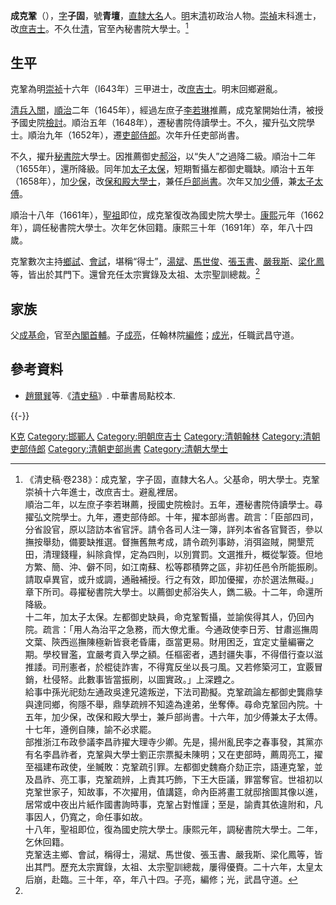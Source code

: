 {{明清人物信息框
| 姓名 = 成克鞏
| 原名 =
| 圖片名稱= 
| 圖片大小 = 150px
| 圖片說明 =
| 最高職務 = 大明翰林院庶吉士<br>大清少傅兼太子太傅內秘書院大學士
| 國家 = 
| 爵位 =
| 籍貫 = [[直隸|直隸]][[大名縣|大名縣]]
| 族裔 = 漢族
| 旗籍 = 
| 字號 = 字子固，號青壇
| 諡號 = 
| 出生日期 = 明萬曆三十六年（1608年）
| 出生地點 = [[直隸|直隸]][[大名縣|大名縣]]
| 逝世日期 = 清康熙三十年（1691年）
| 逝世地點 = [[直隸|直隸]][[大名縣|大名縣]]
| 墓葬 =
| 配偶 =
| 親屬 = （父）[[成基命|成基命]]<br>（弟）成克大<br>（子）[[成亮_(順治進士)|成亮]]、成光
| 出身 = 
*崇禎十六年（1643年）癸未科同進士出身
| 經歷 = 
| 著作 =
}}
'''成克鞏'''（{{bd|1608年||1691年|catIdx=C成}}），[[表字|字]]'''子固'''，號'''青壇'''，[[直隸|直隸]][[大名县|大名]]人。[[明|明]]末[[清|清]]初政治人物。[[崇禎|崇禎]]末科進士，改[[庶吉士|庶吉士]]。不久仕[[清|清]]，官至內秘書院大學士。<ref name="傳">《清史稿·卷238》：成克鞏，字子固，直隸大名人。父基命，明大學士。克鞏崇禎十六年進士，改庶吉士。避亂裡居。<br>順治二年，以左庶子李若琳薦，授國史院檢討。五年，遷秘書院侍讀學士。尋擢弘文院學士。九年，遷吏部侍郎。十年，擢本部尚書。疏言：「臣部四司，分省設官，原以諮訪本省官評。請令各司人注一簿，詳列本省各官賢否，參以撫按舉劾，備要缺推選。督撫舊無考成，請令疏列事跡，消弭盜賊，開墾荒田，清理錢糧，糾除貪悍，定為四則，以別賞罰。文選推升，概從掣簽。但地方繁、簡、沖、僻不同，如江南蘇、松等郡積弊之區，非初任邑令所能振刷。請取卓異官，或升或調，通融補授。行之有效，即加優擢，亦於選法無礙。」章下所司。尋擢秘書院大學士。以薦御史郝浴失人，鐫二級。十二年，命還所降級。<br>十二年，加太子太保。左都御史缺員，命克鞏暫攝，並諭俟得其人，仍回內院。疏言：「用人為治平之急務，而大僚尤重。今通政使李日芳、甘肅巡撫周文葉、陝西巡撫陳極新皆衰老昏庸，亟當更易。財用困乏，宜定丈量編審之期。學校冒濫，宜嚴考貢入學之額。任樞密者，遇封疆失事，不得借行查以滋推諉。司刑憲者，於棍徒詐害，不得寬反坐以長刁風。又若修築河工，宜覈冒銷，杜侵帑。此數事皆當振刷，以圖實政。」上深韙之。<br>給事中孫光祀劾左通政吳達兄逵叛逆，下法司勘擬。克鞏疏論左都御史龔鼎孳與達同鄉，徇隱不舉，鼎孳疏辨不知逵為達弟，坐奪俸。尋命克鞏回內院。十五年，加少保，改保和殿大學士，兼戶部尚書。十六年，加少傅兼太子太傅。十七年，遵例自陳，諭不必求罷。<br>部推浙江布政參議李昌祚擢大理寺少卿。先是，揚州亂民李之春事發，其黨亦有名李昌祚者，克鞏與大學士劉正宗票擬未陳明；又在吏部時，薦周亮工，擢至福建布政使，坐贓敗：克鞏疏引罪。左都御史魏裔介劾正宗，語連克鞏，並及昌祚、亮工事，克鞏疏辨，上責其巧飾，下王大臣議，罪當奪官。世祖初以克鞏世家子，知故事，不次擢用，值講筵，命內臣將畫工就邸捨圖其像以進，居常或中夜出片紙作國書詢時事，克鞏占對惟謹；至是，諭責其依違附和，凡事因人，仍寬之，命任事如故。<br>十八年，聖祖即位，復為國史院大學士。康熙元年，調秘書院大學士。二年，乞休回籍。<br>克鞏迭主鄉、會試，稱得士，湯斌、馬世俊、張玉書、嚴我斯、梁化鳳等，皆出其門。歷充太宗實錄，太祖、太宗聖訓總裁，屢得優賚。二十六年，太皇太后崩，赴臨。三十年，卒，年八十四。子亮，編修；光，武昌守道。</ref>

==生平==
克鞏為明[[崇祯|崇祯]]十六年（l643年）三甲进士，改[[庶吉士|庶吉士]]。明末回鄉避亂。

[[清兵入關|清兵入關]]，[[順治|順治]]二年（1645年），經過左庶子[[李若琳|李若琳]]推薦，成克鞏開始仕清，被授予國史院[[檢討|檢討]]。順治五年（1648年），遷秘書院侍讀學士。不久，擢升弘文院學士。順治九年（1652年），遷[[吏部|吏部]][[侍郎|侍郎]]。次年升任吏部尚書。

不久，擢升[[秘書院|秘書院]]大學士。因推薦御史[[郝浴|郝浴]]，以“失人”之過降二級。順治十二年（1655年），還所降級。同年加[[太子太保|太子太保]]，短期暫攝左都御史職缺。順治十五年（1658年），加[[少保|少保]]，改[[保和殿大學士|保和殿大學士]]，兼任[[戶部尚書|戶部尚書]]。次年又加[[少傅|少傅]]，兼[[太子太傅|太子太傅]]。

順治十八年（1661年），[[康熙帝|聖祖]]即位，成克鞏復改為國史院大學士。[[康熙|康熙]]元年（1662年），調任秘書院大學士。次年乞休回籍。康熙三十年（1691年）卒，年八十四歲。

克鞏數次主持[[鄉試|鄉試]]、[[會試|會試]]，堪稱“得士”，[[湯斌|湯斌]]、[[馬世俊|馬世俊]]、[[張玉書|張玉書]]、[[嚴我斯|嚴我斯]]、[[梁化鳳|梁化鳳]]等，皆出於其門下。還曾充任太宗實錄及太祖、太宗聖訓總裁。<ref name="傳" />

== 家族 ==
父[[成基命|成基命]]，官至[[內閣|內閣]][[首輔|首輔]]。子[[成亮_(順治進士)|成亮]]，任翰林院[[編修|編修]]；[[成光|成光]]，任職武昌守道。

==參考資料==
{{reflist}}
*[[趙爾巽|趙爾巽]]等.《[[清史稿|清史稿]]》. 中華書局點校本.

{{-}}
{{start box}}
{{s-off}}
{{succession box|[[高尔俨|高尔俨]]|[[金之俊|金之俊]]|[[清朝吏部尚书列表#吏部汉尚书|吏部漢尚書]]|<small>[[顺治|顺治]]十年四月己未－顺治十年閏六月乙亥<br>（1653年5月20日－1653年8月4日）</small>}}
{{end box}}

{{崇禎十六年癸未科殿試金榜}}

{{Authority control}}

{{DEFAULTSORT:Cheng成}}
[[Category:成姓|K克]]
[[Category:邯鄲人|Category:邯鄲人]]
[[Category:明朝庶吉士|Category:明朝庶吉士]]
[[Category:清朝翰林|Category:清朝翰林]]
[[Category:清朝吏部侍郎|Category:清朝吏部侍郎]]
[[Category:清朝吏部尚書|Category:清朝吏部尚書]]
[[Category:清朝大學士|Category:清朝大學士]]